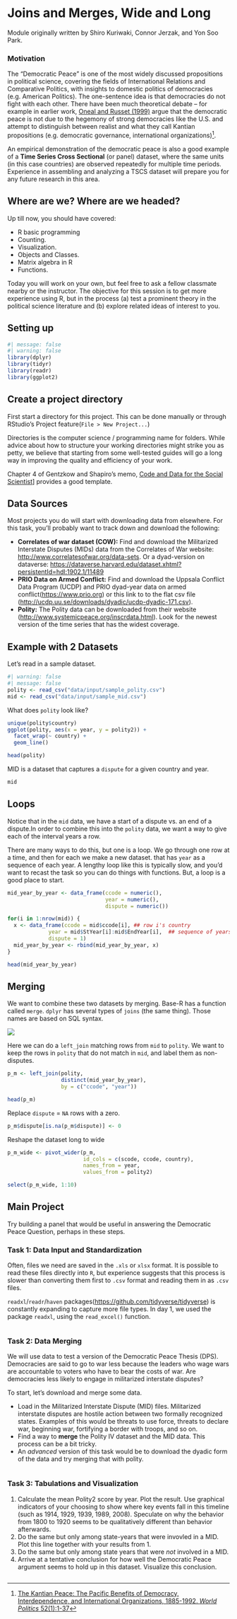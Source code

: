 # Joins and Merges, Wide and Long {#sec-dempeace}

::: {.callout .callout-note}
Module originally written by Shiro Kuriwaki, Connor Jerzak, and Yon Soo Park.
:::

### Motivation {.unnumbered}

The "Democratic Peace" is one of the most widely discussed propositions in political science, covering the fields of International Relations and Comparative Politics, with insights to domestic politics of democracies (e.g. American Politics). The one-sentence idea is that democracies do not fight with each other. There have been much theoretical debate -- for example in earlier work, [Oneal and Russet (1999)](https://blackboard.angelo.edu/bbcswebdav/institution/LFA/CSS/Course%20Material/SEC6302/Readings/Lesson_3/Oneal-Russett.pdf) argue that the democratic peace is not due to the hegemony of strong democracies like the U.S. and attempt to distinguish between realist and what they call Kantian propositions (e.g. democratic governance, international organizations)[^15_project-dempeace-1].

[^15_project-dempeace-1]: [The Kantian Peace: The Pacific Benefits of Democracy, Interdependence, and International Organizations, 1885-1992. *World Politics* 52(1):1-37](https://blackboard.angelo.edu/bbcswebdav/institution/LFA/CSS/Course%20Material/SEC6302/Readings/Lesson_3/Oneal-Russett.pdf)

An empirical demonstration of the democratic peace is also a good example of a **Time Series Cross Sectional** (or panel) dataset, where the same units (in this case countries) are observed repeatedly for multiple time periods. Experience in assembling and analyzing a TSCS dataset will prepare you for any future research in this area.

## Where are we? Where are we headed? {.unnumbered}

Up till now, you should have covered:

-   R basic programming
-   Counting.
-   Visualization.
-   Objects and Classes.
-   Matrix algebra in R
-   Functions.

Today you will work on your own, but feel free to ask a fellow classmate nearby or the instructor. The objective for this session is to get more experience using R, but in the process (a) test a prominent theory in the political science literature and (b) explore related ideas of interest to you.

## Setting up

```r
#| message: false
#| warning: false
library(dplyr)
library(tidyr)
library(readr)
library(ggplot2)
```

## Create a project directory

First start a directory for this project. This can be done manually or through RStudio's Project feature(`File > New Project...`)

Directories is the computer science / programming name for folders. While advice about how to structure your working directories might strike you as petty, we believe that starting from some well-tested guides will go a long way in improving the quality and efficiency of your work.

Chapter 4 of Gentzkow and Shapiro's memo, [Code and Data for the Social Scientist](https://web.stanford.edu/~gentzkow/research/CodeAndData.pdf)\] provides a good template.

## Data Sources

Most projects you do will start with downloading data from elsewhere. For this task, you'll probably want to track down and download the following:

-   **Correlates of war dataset (COW):** Find and download the Militarized Interstate Disputes (MIDs) data from the Correlates of War website: <http://www.correlatesofwar.org/data-sets>. Or a dyad-version on dataverse: <https://dataverse.harvard.edu/dataset.xhtml?persistentId=hdl:1902.1/11489>
-   **PRIO Data on Armed Conflict:** Find and download the Uppsala Conflict Data Program (UCDP) and PRIO dyad-year data on armed conflict(<https://www.prio.org>) or this link to to the flat csv file (<http://ucdp.uu.se/downloads/dyadic/ucdp-dyadic-171.csv>).
-   **Polity:** The Polity data can be downloaded from their website (<http://www.systemicpeace.org/inscrdata.html>). Look for the newest version of the time series that has the widest coverage.

## Example with 2 Datasets

Let's read in a sample dataset.

```r
#| warning: false
#| message: false
polity <- read_csv("data/input/sample_polity.csv")
mid <- read_csv("data/input/sample_mid.csv")
```

What does `polity` look like?

```r
unique(polity$country)
ggplot(polity, aes(x = year, y = polity2)) +
  facet_wrap(~ country) +
  geom_line()

head(polity)
```

MID is a dataset that captures a `dispute` for a given country and year.

```r
mid
```

## Loops

Notice that in the `mid` data, we have a start of a dispute vs. an end of a dispute.In order to combine this into the `polity` data, we want a way to give each of the interval years a row.

There are many ways to do this, but one is a loop. We go through one row at a time, and then for each we make a new dataset. that has `year` as a sequence of each year. A lengthy loop like this is typically slow, and you'd want to recast the task so you can do things with functions. But, a loop is a good place to start.

```r
mid_year_by_year <- data_frame(ccode = numeric(),
                               year = numeric(),
                               dispute = numeric())

for(i in 1:nrow(mid)) {
  x <- data_frame(ccode = mid$ccode[i], ## row i's country
             year = mid$StYear[i]:mid$EndYear[i],  ## sequence of years for dispute in row i
             dispute = 1) 
  mid_year_by_year <- rbind(mid_year_by_year, x)
}

head(mid_year_by_year)
```

## Merging

We want to combine these two datasets by merging. Base-R has a function called `merge`. `dplyr` has several types of `joins` (the same thing). Those names are based on SQL syntax.

![](images/dplyr-joins.png)

Here we can do a `left_join` matching rows from `mid` to `polity`. We want to keep the rows in `polity` that do not match in `mid`, and label them as non-disputes.

```r
p_m <- left_join(polity,
                 distinct(mid_year_by_year),
                 by = c("ccode", "year"))

head(p_m)
```

Replace `dispute` = `NA` rows with a zero.

```r
p_m$dispute[is.na(p_m$dispute)] <- 0
```

Reshape the dataset long to wide

```r
p_m_wide <- pivot_wider(p_m, 
                        id_cols = c(scode, ccode, country),
                        names_from = year,
                        values_from = polity2)

select(p_m_wide, 1:10)
```

## Main Project

Try building a panel that would be useful in answering the Democratic Peace Question, perhaps in these steps.

### Task 1: Data Input and Standardization {.unnumbered}

Often, files we need are saved in the `.xls` or `xlsx` format. It is possible to read these files directly into `R`, but experience suggests that this process is slower than converting them first to `.csv` format and reading them in as `.csv` files.

`readxl`/`readr`/`haven` packages(<https://github.com/tidyverse/tidyverse>) is constantly expanding to capture more file types. In day 1, we used the package `readxl`, using the `read_excel()` function.

```r

```

### Task 2: Data Merging {.unnumbered}

We will use data to test a version of the Democratic Peace Thesis (DPS). Democracies are said to go to war less because the leaders who wage wars are accountable to voters who have to bear the costs of war. Are democracies less likely to engage in militarized interstate disputes?

To start, let's download and merge some data.

-   Load in the Militarized Interstate Dispute (MID) files. Militarized interstate disputes are hostile action between two formally recognized states. Examples of this would be threats to use force, threats to declare war, beginning war, fortifying a border with troops, and so on.
-   Find a way to **merge** the Polity IV dataset and the MID data. This process can be a bit tricky.
-   An *advanced* version of this task would be to download the dyadic form of the data and try merging that with polity.

```r

```

### Task 3: Tabulations and Visualization {.unnumbered}

1.  Calculate the mean Polity2 score by year. Plot the result. Use graphical indicators of your choosing to show where key events fall in this timeline (such as 1914, 1929, 1939, 1989, 2008). Speculate on why the behavior from 1800 to 1920 seems to be qualitatively different than behavior afterwards.
2.  Do the same but only among state-years that were invovled in a MID. Plot this line together with your results from 1.
3.  Do the same but only among state years that were *not* involved in a MID.
4.  Arrive at a tentative conclusion for how well the Democratic Peace argument seems to hold up in this dataset. Visualize this conclusion.

```r

```
